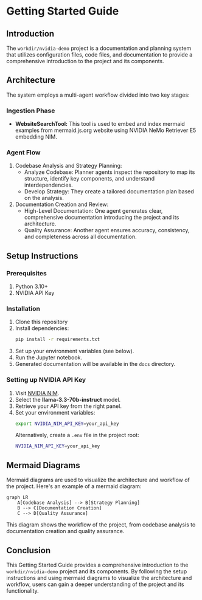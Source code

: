 # Getting Started Guide
## Introduction
The `workdir/nvidia-demo` project is a documentation and planning system that utilizes configuration files, code files, and documentation to provide a comprehensive introduction to the project and its components.

## Architecture
The system employs a multi-agent workflow divided into two key stages:
### Ingestion Phase
- **WebsiteSearchTool:** This tool is used to embed and index mermaid examples from mermaid.js.org website using NVIDIA NeMo Retriever E5 embedding NIM.
### Agent Flow
1. Codebase Analysis and Strategy Planning:
    - Analyze Codebase: Planner agents inspect the repository to map its structure, identify key components, and understand interdependencies.
    - Develop Strategy: They create a tailored documentation plan based on the analysis.
2. Documentation Creation and Review:
    - High-Level Documentation: One agent generates clear, comprehensive documentation introducing the project and its architecture.
    - Quality Assurance: Another agent ensures accuracy, consistency, and completeness across all documentation.

## Setup Instructions
### Prerequisites
1. Python 3.10+
2. NVIDIA API Key

### Installation
1. Clone this repository
2. Install dependencies:
   ```bash
   pip install -r requirements.txt
   ```
3. Set up your environment variables (see below).
4. Run the Jupyter notebook.
5. Generated documentation will be available in the `docs` directory.

### Setting up NVIDIA API Key
1. Visit [NVIDIA NIM](https://build.nvidia.com/nim).
2. Select the **llama-3.3-70b-instruct** model.
3. Retrieve your API key from the right panel.
4. Set your environment variables:
   ```bash
   export NVIDIA_NIM_API_KEY=your_api_key
   ```
   Alternatively, create a `.env` file in the project root:
   ```bash
   NVIDIA_NIM_API_KEY=your_api_key
   ```

## Mermaid Diagrams
Mermaid diagrams are used to visualize the architecture and workflow of the project. Here's an example of a mermaid diagram:
```mermaid
graph LR
    A[Codebase Analysis] --> B[Strategy Planning]
    B --> C[Documentation Creation]
    C --> D[Quality Assurance]
```
This diagram shows the workflow of the project, from codebase analysis to documentation creation and quality assurance.

## Conclusion
This Getting Started Guide provides a comprehensive introduction to the `workdir/nvidia-demo` project and its components. By following the setup instructions and using mermaid diagrams to visualize the architecture and workflow, users can gain a deeper understanding of the project and its functionality.